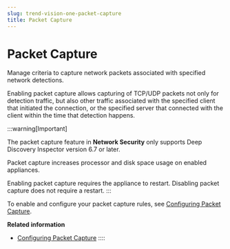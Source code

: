 ```yaml
---
slug: trend-vision-one-packet-capture
title: Packet Capture
---
```

# Packet Capture

Manage criteria to capture network packets associated with specified network detections.

Enabling packet capture allows capturing of TCP/UDP packets not only for detection traffic, but also other traffic associated with the specified client that initiated the connection, or the specified server that connected with the client within the time that detection happens.

:::warning[Important]

The packet capture feature in **Network Security** only supports Deep Discovery Inspector version 6.7 or later.

Packet capture increases processor and disk space usage on enabled appliances.

Enabling packet capture requires the appliance to restart. Disabling packet capture does not require a restart.
:::

To enable and configure your packet capture rules, see [Configuring Packet Capture](configuring-packet-capture.mdx).

**Related information**

- [Configuring Packet Capture](configuring-packet-capture.md "Enable and configure packet capture rules.")
::::
